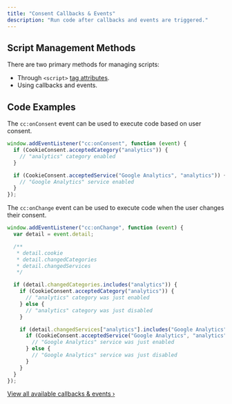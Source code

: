 ```yaml
---
title: "Consent Callbacks & Events"
description: "Run code after callbacks and events are triggered."
---
```


## Script Management Methods

There are two primary methods for managing scripts:

- Through `<script>` [tag attributes](/block-scripts-cookies/script-attributes).
- Using callbacks and events.

## Code Examples

The `cc:onConsent` event can be used to execute code based on user consent.

```javascript
window.addEventListener("cc:onConsent", function (event) {
  if (CookieConsent.acceptedCategory("analytics")) {
    // "analytics" category enabled
  }

  if (CookieConsent.acceptedService("Google Analytics", "analytics")) {
    // "Google Analytics" service enabled
  }
});
```

The `cc:onChange` event can be used to execute code when the user changes their consent.

```javascript
window.addEventListener("cc:onChange", function (event) {
  var detail = event.detail;

  /**
   * detail.cookie
   * detail.changedCategories
   * detail.changedServices
   */

  if (detail.changedCategories.includes("analytics")) {
    if (CookieConsent.acceptedCategory("analytics")) {
      // "analytics" category was just enabled
    } else {
      // "analytics" category was just disabled
    }

    if (detail.changedServices["analytics"].includes("Google Analytics")) {
      if (CookieConsent.acceptedService("Google Analytics", "analytics")) {
        // "Google Analytics" service was just enabled
      } else {
        // "Google Analytics" service was just disabled
      }
    }
  }
});
```

<Info>[View all available callbacks & events ›](/callback-events)</Info>
